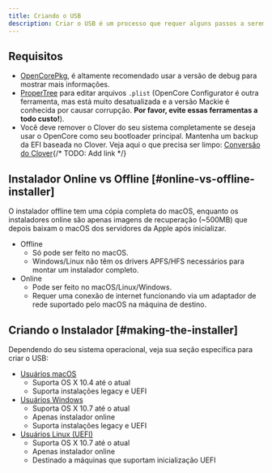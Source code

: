 ```yaml
---
title: Criando o USB
description: Criar o USB é um processo que requer alguns passos a serem seguidos.
---
```


## Requisitos

- [OpenCorePkg](https://github.com/acidanthera/OpenCorePkg/releases), é altamente recomendado usar a versão de debug para mostrar mais informações.
- [ProperTree](https://github.com/corpnewt/ProperTree) para editar arquivos `.plist` (OpenCore Configurator é outra ferramenta, mas está muito desatualizada e a versão Mackie é conhecida por causar corrupção. **Por favor, evite essas ferramentas a todo custo!**).
- Você deve remover o Clover do seu sistema completamente se deseja usar o OpenCore como seu bootloader principal. Mantenha um backup da EFI baseada no Clover. Veja aqui o que precisa ser limpo: [Conversão do Clover](){/* TODO: Add link */}

## Instalador Online vs Offline [#online-vs-offline-installer]

O instalador offline tem uma cópia completa do macOS, enquanto os instaladores online são apenas imagens de recuperação (~500MB) que depois baixam o macOS dos servidores da Apple após inicializar.

- Offline
  - Só pode ser feito no macOS.
  - Windows/Linux não têm os drivers APFS/HFS necessários para montar um instalador completo.
- Online
  - Pode ser feito no macOS/Linux/Windows.
  - Requer uma conexão de internet funcionando via um adaptador de rede suportado pelo macOS na máquina de destino.

## Criando o Instalador [#making-the-installer]

Dependendo do seu sistema operacional, veja sua seção específica para criar o USB:

- [Usuários macOS](/guides/usb-creation/macos)
  - Suporta OS X 10.4 até o atual
  - Suporta instalações legacy e UEFI
- [Usuários Windows](/guides/usb-creation/windows)
  - Suporta OS X 10.7 até o atual
  - Apenas instalador online
  - Suporta instalações legacy e UEFI
- [Usuários Linux (UEFI)](/guides/usb-creation/linux)
  - Suporta OS X 10.7 até o atual
  - Apenas instalador online
  - Destinado a máquinas que suportam inicialização UEFI
